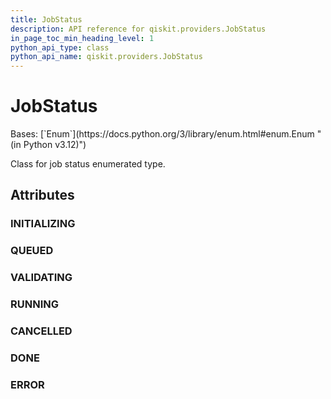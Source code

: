 ```yaml
---
title: JobStatus
description: API reference for qiskit.providers.JobStatus
in_page_toc_min_heading_level: 1
python_api_type: class
python_api_name: qiskit.providers.JobStatus
---
```


# JobStatus

<Class id="qiskit.providers.JobStatus" github="https://github.com/qiskit/qiskit/tree/stable/0.46/qiskit/providers/jobstatus.py" signature="qiskit.providers.JobStatus(value)">
  Bases: [`Enum`](https://docs.python.org/3/library/enum.html#enum.Enum "(in Python v3.12)")

  Class for job status enumerated type.

  ## Attributes

  ### INITIALIZING

  <Attribute id="qiskit.providers.JobStatus.INITIALIZING" name="INITIALIZING" attributeValue="= 'job is being initialized'" />

  ### QUEUED

  <Attribute id="qiskit.providers.JobStatus.QUEUED" name="QUEUED" attributeValue="= 'job is queued'" />

  ### VALIDATING

  <Attribute id="qiskit.providers.JobStatus.VALIDATING" name="VALIDATING" attributeValue="= 'job is being validated'" />

  ### RUNNING

  <Attribute id="qiskit.providers.JobStatus.RUNNING" name="RUNNING" attributeValue="= 'job is actively running'" />

  ### CANCELLED

  <Attribute id="qiskit.providers.JobStatus.CANCELLED" name="CANCELLED" attributeValue="= 'job has been cancelled'" />

  ### DONE

  <Attribute id="qiskit.providers.JobStatus.DONE" name="DONE" attributeValue="= 'job has successfully run'" />

  ### ERROR

  <Attribute id="qiskit.providers.JobStatus.ERROR" name="ERROR" attributeValue="= 'job incurred error'" />
</Class>

